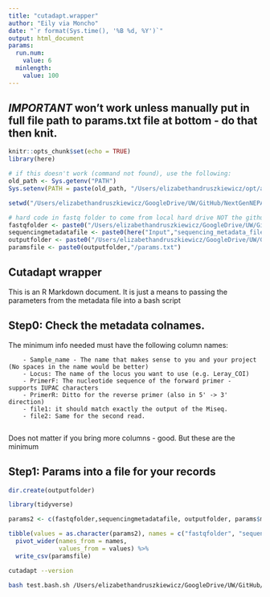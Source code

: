```yaml
---
title: "cutadapt.wrapper"
author: "Eily via Moncho"
date: "`r format(Sys.time(), '%B %d, %Y')`"
output: html_document
params:
  run.num:
    value: 6
  minlength:
    value: 100
---
```


## *IMPORTANT* won't work unless manually put in full file path to params.txt file at bottom - do that then knit.

```r
knitr::opts_chunk$set(echo = TRUE)
library(here)

# if this doesn't work (command not found), use the following:
old_path <- Sys.getenv("PATH")
Sys.setenv(PATH = paste(old_path, "/Users/elizabethandruszkiewicz/opt/anaconda2/bin/", sep = ":"))

setwd("/Users/elizabethandruszkiewicz/GoogleDrive/UW/GitHub/NextGenNEPA_EA/In_Progress")

# hard code in fastq folder to come from local hard drive NOT the github folder because the files are too big to host on Github
fastqfolder <- paste0("/Users/elizabethandruszkiewicz/GoogleDrive/UW/GitHub/NextGenNEPA_LOCAL/Input/fastq_files","/run",params$run.num)
sequencingmetadatafile <- paste0(here("Input","sequencing_metadata_files/"),"metadata-input-run",params$run.num, ".csv") 
outputfolder <- paste0("/Users/elizabethandruszkiewicz/GoogleDrive/UW/GitHub/NextGenNEPA_LOCAL/Output/","cutadapt_output","/run",params$run.num,"_",format(Sys.Date(), "%Y%m%d"))
paramsfile <- paste0(outputfolder,"/params.txt")

```

## Cutadapt wrapper

This is an R Markdown document. It is just a means to passing the parameters from the metadata file into a bash script

## Step0: Check the metadata colnames.

The minimum info needed must have the following column names:

        - Sample_name - The name that makes sense to you and your project (No spaces in the name would be better)
        - Locus: The name of the locus you want to use (e.g. Leray_COI)
        - PrimerF: The nucleotide sequence of the forward primer - supports IUPAC characters 
        - PrimerR: Ditto for the reverse primer (also in 5' -> 3' direction)
        - file1: it should match exactly the output of the Miseq.
        - file2: Same for the second read.
        
Does not matter if you bring more columns - good. But these are the minimum

## Step1: Params into a file for your records

```r
dir.create(outputfolder)

library(tidyverse)

params2 <- c(fastqfolder,sequencingmetadatafile, outputfolder, params$minlength)

tibble(values = as.character(params2), names = c("fastqfolder", "sequencingmetadatafile", "outputfolder", "minlength")) %>% 
  pivot_wider(names_from = names,
              values_from = values) %>%
  write_csv(paramsfile)


```

```bash
cutadapt --version
```


```bash

bash test.bash.sh /Users/elizabethandruszkiewicz/GoogleDrive/UW/GitHub/NextGenNEPA_LOCAL/Output/cutadapt_output/run6_20211229/params.txt
```

